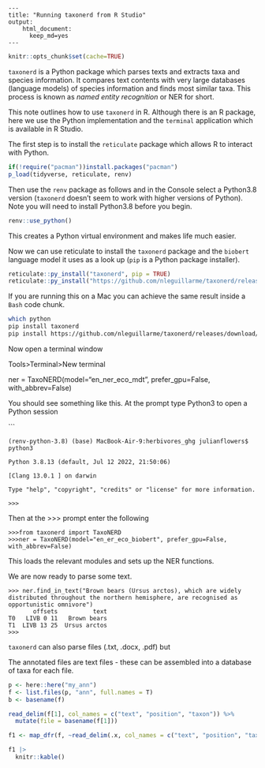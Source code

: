     ---
    title: "Running taxonerd from R Studio"
    output: 
        html_document:
          keep_md=yes
    ---

```r
knitr::opts_chunk$set(cache=TRUE)
```

`taxonerd` is a Python package which parses texts and extracts taxa and species information. It compares text contents with very large databases (language models) of species information and finds most similar taxa. This process is known as *named entity recognition* or NER for short.

This note outlines how to use `taxonerd` in R. Although there is an R package, here we use the Python implementation and the `terminal` application which is available in R Studio.

The first step is to install the `reticulate` package which allows R to interact with Python.

```r
if(!require("pacman"))install.packages("pacman")
p_load(tidyverse, reticulate, renv)
```

Then use the `renv` package as follows and in the Console select a Python3.8 version (`taxonerd` doesn't seem to work with higher versions of Python). Note you will need to install Python3.8 before you begin.

```r
renv::use_python()
```

This creates a Python virtual environment and makes life much easier.

Now we can use reticulate to install the `taxonerd` package and the `biobert` language model it uses as a look up (`pip` is a Python package installer).

```r

reticulate::py_install("taxonerd", pip = TRUE)
reticulate::py_install("https://github.com/nleguillarme/taxonerd/releases/download/v1.3.0/en_ner_eco_md-1.0.0.tar.gz", pip = TRUE)

```

If you are running this on a Mac you can achieve the same result inside a `Bash` code chunk.

```Bash
which python 
pip install taxonerd
pip install https://github.com/nleguillarme/taxonerd/releases/download/v1.3.0/en_ner_eco_biobert-1.0.0.tar.gz
```

Now open a terminal window

Tools\>Terminal\>New terminal

ner = TaxoNERD(model="en_ner_eco_mdt", prefer_gpu=False, with_abbrev=False)

You should see something like this. At the prompt type Python3 to open a Python session

\`\`\`

    (renv-python-3.8) (base) MacBook-Air-9:herbivores_ghg julianflowers$ python3

    Python 3.8.13 (default, Jul 12 2022, 21:50:06) 

    [Clang 13.0.1 ] on darwin

    Type "help", "copyright", "credits" or "license" for more information.

    >>>

Then at the \>\>\> prompt enter the following

    >>>from taxonerd import TaxoNERD
    >>>ner = TaxoNERD(model="en_er_eco_biobert", prefer_gpu=False, with_abbrev=False)

This loads the relevant modules and sets up the NER functions.

We are now ready to parse some text.

    >>> ner.find_in_text("Brown bears (Ursus arctos), which are widely distributed throughout the northern hemisphere, are recognised as opportunistic omnivore")
           offsets          text
    T0   LIVB 0 11   Brown bears
    T1  LIVB 13 25  Ursus arctos
    >>> 

`taxonerd` can also parse files (.txt, .docx, .pdf) but

The annotated files are text files - these can be assembled into a database of taxa for each file.


```r

p <- here::here("my_ann")
f <- list.files(p, "ann", full.names = T)
b <- basename(f)

read_delim(f[1], col_names = c("text", "position", "taxon")) %>%
  mutate(file = basename(f[1]))

f1 <- map_dfr(f, ~read_delim(.x, col_names = c("text", "position", "taxon")) |> mutate(file = basename(.x)))

f1 |>
  knitr::kable()



```
